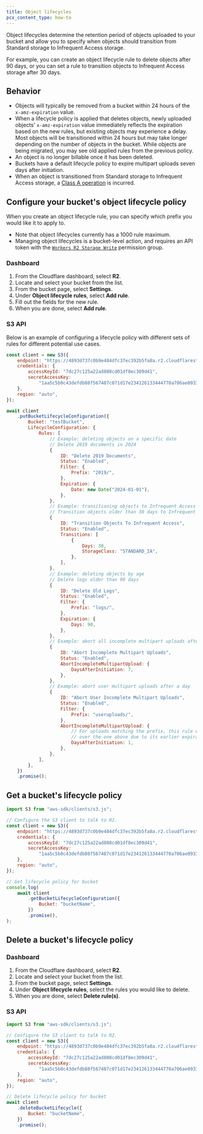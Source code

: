 ```yaml
---
title: Object lifecycles
pcx_content_type: how-to
---
```


Object lifecycles determine the retention period of objects uploaded to your bucket and allow you to specify when objects should transition from Standard storage to Infrequent Access storage.

For example, you can create an object lifecycle rule to delete objects after 90 days, or you can set a rule to transition objects to Infrequent Access storage after 30 days.

## Behavior

- Objects will typically be removed from a bucket within 24 hours of the `x-amz-expiration` value.
- When a lifecycle policy is applied that deletes objects, newly uploaded objects' `x-amz-expiration` value immediately reflects the expiration based on the new rules, but existing objects may experience a delay. Most objects will be transitioned within 24 hours but may take longer depending on the number of objects in the bucket. While objects are being migrated, you may see old applied rules from the previous policy.
- An object is no longer billable once it has been deleted.
- Buckets have a default lifecycle policy to expire multipart uploads seven days after initiation.
- When an object is transitioned from Standard storage to Infrequent Access storage, a [Class A operation](/r2/pricing/#class-a-operations) is incurred.

## Configure your bucket's object lifecycle policy

When you create an object lifecycle rule, you can specify which prefix you would like it to apply to.

- Note that object lifecycles currently has a 1000 rule maximum.
- Managing object lifecycles is a bucket-level action, and requires an API token with the [`Workers R2 Storage Write`](/r2/api/s3/tokens/#permission-groups) permission group.

### Dashboard

1. From the Cloudflare dashboard, select **R2**.
2. Locate and select your bucket from the list.
3. From the bucket page, select **Settings**.
4. Under **Object lifecycle rules**, select **Add rule**.
5. Fill out the fields for the new rule.
6. When you are done, select **Add rule**.

### S3 API

Below is an example of configuring a lifecycle policy with different sets of rules for different potential use cases.

```js title="Configure the S3 client to interact with R2"
const client = new S3({
	endpoint: "https://4893d737c0b9e484dfc37ec392b5fa8a.r2.cloudflarestorage.com",
	credentials: {
		accessKeyId: "7dc27c125a22ad808cd01df8ec309d41",
		secretAccessKey:
			"1aa5c5b0c43defdb88f567487c071d17e234126133444770a706ae09336c57a4",
	},
	region: "auto",
});
```

```javascript title="Configure the lifecycle policy for a bucket"
await client
	.putBucketLifecycleConfiguration({
		Bucket: "testBucket",
		LifecycleConfiguration: {
			Rules: [
				// Example: deleting objects on a specific date
				// Delete 2019 documents in 2024
				{
					ID: "Delete 2019 Documents",
					Status: "Enabled",
					Filter: {
						Prefix: "2019/",
					},
					Expiration: {
						Date: new Date("2024-01-01"),
					},
				},
				// Example: transitioning objects to Infrequent Access storage by age
				// Transition objects older than 30 days to Infrequent Access storage
				{
					ID: "Transition Objects To Infrequent Access",
					Status: "Enabled",
					Transitions: [
						{
							Days: 30,
							StorageClass: "STANDARD_IA",
						},
					],
				},
				// Example: deleting objects by age
				// Delete logs older than 90 days
				{
					ID: "Delete Old Logs",
					Status: "Enabled",
					Filter: {
						Prefix: "logs/",
					},
					Expiration: {
						Days: 90,
					},
				},
				// Example: abort all incomplete multipart uploads after a week
				{
					ID: "Abort Incomplete Multipart Uploads",
					Status: "Enabled",
					AbortIncompleteMultipartUpload: {
						DaysAfterInitiation: 7,
					},
				},
				// Example: abort user multipart uploads after a day
				{
					ID: "Abort User Incomplete Multipart Uploads",
					Status: "Enabled",
					Filter: {
						Prefix: "useruploads/",
					},
					AbortIncompleteMultipartUpload: {
						// For uploads matching the prefix, this rule will take precedence
						// over the one above due to its earlier expiration.
						DaysAfterInitiation: 1,
					},
				},
			],
		},
	})
	.promise();
```

## Get a bucket's lifecycle policy

```js
import S3 from "aws-sdk/clients/s3.js";

// Configure the S3 client to talk to R2.
const client = new S3({
	endpoint: "https://4893d737c0b9e484dfc37ec392b5fa8a.r2.cloudflarestorage.com",
	credentials: {
		accessKeyId: "7dc27c125a22ad808cd01df8ec309d41",
		secretAccessKey:
			"1aa5c5b0c43defdb88f567487c071d17e234126133444770a706ae09336c57a4",
	},
	region: "auto",
});

// Get lifecycle policy for bucket
console.log(
	await client
		.getBucketLifecycleConfiguration({
			Bucket: "bucketName",
		})
		.promise(),
);
```

## Delete a bucket's lifecycle policy

### Dashboard

1. From the Cloudflare dashboard, select **R2**.
2. Locate and select your bucket from the list.
3. From the bucket page, select **Settings**.
4. Under **Object lifecycle rules**, select the rules you would like to delete.
5. When you are done, select **Delete rule(s)**.

### S3 API

```js
import S3 from "aws-sdk/clients/s3.js";

// Configure the S3 client to talk to R2.
const client = new S3({
	endpoint: "https://4893d737c0b9e484dfc37ec392b5fa8a.r2.cloudflarestorage.com",
	credentials: {
		accessKeyId: "7dc27c125a22ad808cd01df8ec309d41",
		secretAccessKey:
			"1aa5c5b0c43defdb88f567487c071d17e234126133444770a706ae09336c57a4",
	},
	region: "auto",
});

// Delete lifecycle policy for bucket
await client
	.deleteBucketLifecycle({
		Bucket: "bucketName",
	})
	.promise();
```
